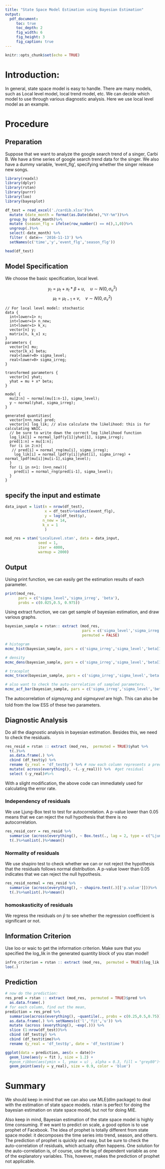 ---
title: "State Space Model Estimation using Bayesian Estimation"
output: 
  pdf_document:
     toc: true
     toc_depth: 2
     fig_width: 6
     fig_height: 3
     fig_caption: true
---

```{r setup, include=FALSE}
knitr::opts_chunk$set(echo = TRUE)
```

# Introduction: 
In general, state space model is easy to handle. There are many models, such as Local level model, local trend model, etc. We can decide which model to use through various diagnostic analysis. Here we use local level model as an example.



# Procedure
## Preparation

Suppose that we want to analyze the google search trend of a singer, Carbi B. We have a time series of google search trend data for the singer. We also have a dummy variable, 'event_flg', specifying whether the singer release new songs.
```{r, message=FALSE,warning=FALSE,eval=TRUE}
library(readxl)
library(dplyr)
library(rstan)
library(purrr)
library(loo)
library(bayesplot)

df_test = read_excel('./cardib.xlsx')%>%
  mutate (date_month = format(as.Date(date),"%Y-%m"))%>%
  group_by (date_month)%>%
  mutate (season_flg = ifelse(row_number() == n(),1,0))%>%
  ungroup(.)%>%
  select(-date_month) %>%
  filter ( date>= '2016-11-13') %>%
  setNames(c('time','y','event_flg','season_flg'))

head(df_test)
```
##  Model Specification
We choose the basic specification, local level. 

$$y_t = \mu_t + x_t * \beta + u, \quad u \sim N(0, \sigma^2_u)$$
$$\mu_t = \mu_{t-1}  + v, \quad v \sim N(0, \sigma^2_v)$$
```{rstan, message=FALSE,warning=FALSE,eval=FALSE}
// For local level model: stochastic
data {
  int<lower=1> n;
  int<lower=1> n_new;
  int<lower=1> k_x; 
  vector[n] y;
  matrix[n, k_x] x;
}
parameters {
  vector[n] mu;
  vector[k_x] beta; 
  real<lower=0> sigma_level;
  real<lower=0> sigma_irreg;
}

transformed parameters {
  vector[n] yhat;
  yhat = mu + x* beta;
}

model {
  mu[2:n] ~ normal(mu[1:n-1], sigma_level);
  y ~ normal(yhat, sigma_irreg);
}

generated quantities{
  vector[n+n_new] pred;
  vector[n] log_lik; // also calculate the likelihood: this is for calculating WAIC.
  // be sure to write down the correct log likelihood function
  log_lik[1] = normal_lpdf(y[1]|yhat[1], sigma_irreg);
  pred[1:n] = mu[1:n];
  for (i in 2:n){
   // pred[i] = normal_rng(mu[i], sigma_irreg);
    log_lik[i] = normal_lpdf(y[i]|yhat[i], sigma_irreg) + normal_lpdf(mu[i]|mu[i-1],sigma_level);
  }
  for (i in n+1: (n+n_new)){
    pred[i] = normal_rng(pred[i-1], sigma_level);
  }
}

```

## specify the input and estimate
```{r, message=FALSE,warning=FALSE,eval=TRUE}
data_input = list(n = nrow(df_test),
                  x = df_test%>%select(event_flg),
                  y = log(df_test$y), 
                 n_new = 14,
                 k_x = 1
                  )

mod_res = stan('LocalLevel.stan', data = data_input,
               seed = 1,
               iter = 4000,
               warmup = 2000)
```

## Output

Using print function, we can easily get the estimation results of each parameter. 
```{r, message=FALSE,warning=FALSE,eval=TRUE}
print(mod_res,
      pars = c("sigma_level",'sigma_irreg', 'beta'),
      probs = c(0.025,0.5, 0.975))
```

Using extract function, we can get sample of bayesian estimation, and draw various graphs.
```{r, message=FALSE,warning=FALSE,eval= TRUE}
bayesian_sample = rstan:: extract (mod_res,
                                   pars = c('sigma_level','sigma_irreg','beta'),
                                   permuted = FALSE)

```

```{r, message=FALSE,warning=FALSE,eval= TRUE}

# histogram 
mcmc_hist(bayesian_sample, pars = c('sigma_irreg','sigma_level','beta[1]'))
```

```{r, message=FALSE,warning=FALSE,eval= TRUE}
# density
mcmc_dens(bayesian_sample, pars = c('sigma_irreg','sigma_level','beta[1]'))
```

```{r, message=FALSE,warning=FALSE,eval= TRUE}
# traceplot
mcmc_trace(bayesian_sample, pars = c('sigma_irreg','sigma_level','beta[1]'))
```

```{r, message=FALSE,warning=FALSE,eval= TRUE}
# also want to check the auto-correlation of sampled parameters. 
mcmc_acf_bar(bayesian_sample, pars = c('sigma_irreg','sigma_level','beta[1]'))
```

The autocorrelation of $sigma_irreg$ and $sigma_level$ are high. This can also be told from the low ESS of these two parameters.

## Diagnostic Analysis
Do all the diagnostic analysis in bayesian estimation. Besides this, we need to check the residuals. 

```{r, message=FALSE,warning=FALSE,eval= FALSE}
res_resid = rstan :: extract (mod_res,  permuted = TRUE)$yhat %>%
  t(.)%>%
  as.data.frame(.) %>% 
  cbind (df_test$y) %>%
  rename (y_real = 'df_test$y') %>% # now each column represents a prediction series
  mutate( across(everything(), ~(.-y_real))) %>%  #get residual 
  select (-y_real)#%>%

```
With a slight modification, the above code can immediately used for calculating the error rate. 

### Independency of residuals
We use Ljung-Box test to test for autocorrelation. A p-value lower than 0.05 means that we can reject the null hypothesis that there is no autocorrelation. 
```{r, message=FALSE,warning=FALSE,eval= FALSE}
res_resid_corr = res_resid %>%
  summarise (across(everything(), ~ Box.test(., lag = 2, type = c("Ljung-Box"), fitdf = 0)[['p.value']]))%>%
  t(.)%>%unlist(.)%>%mean()

```
### Normality of residuals
We use shapiro test to check whether we can or not reject the hypothesis that the residuals follows normal distribution. A p-value lower than 0.05 indicates that we can reject the null hypothesis.
```{r, message=FALSE,warning=FALSE,eval= FALSE}
res_resid_normal = res_resid %>%
  summarise (across(everything(), ~ shapiro.test(.)[['p.value']]))%>%
  t(.)%>%unlist(.)%>%mean()

```
### homoskasticity of residuals 
We regress the residuals on $\hat{y}$ to see whether the regression coefficient is significant or not. 

## Information Criterion
Use loo or waic to get the information criterion. Make sure that you specified the log_lik in the generated quantity block of you stan model!
```{r, message=FALSE,warning=FALSE,eval= TRUE}
infro_criterion = rstan :: extract (mod_res,  permuted = TRUE)$log_lik %>%
loo(.)
```

## Prediction
```{r, message=FALSE,warning=FALSE,eval= TRUE}
# now do the prediction:
res_pred = rstan :: extract (mod_res,  permuted = TRUE)$pred %>%
  as.data.frame(.)
# for each column, find out the mean,
prediction = res_pred %>%
  summarise(across(everything(), ~quantile(., probs = c(0.25,0.5,0.75))) )%>% t(.)%>% 
  as.data.frame(.) %>% setNames(c('l','fit','u')) %>%
  mutate (across (everything(), ~exp(.))) %>%
  slice (1:nrow(df_test))%>%
  cbind (df_test$y) %>%
  cbind (df_test$time)%>%
  rename (y_real = 'df_test$y', date = 'df_test$time')

ggplot(data = prediction, aes(x = date))+
  geom_line(aes(y = fit ), size = 1.2) +
  #geom_ribbon(aes(ymin = l, ymax = u) , alpha = 0.3, fill = "grey80")+
  geom_point(aes(y = y_real), size = 0.9, color = 'blue')
```
 
# Summary

We should keep in mind that we can also use MLE(dlm package) to deal with the estimation of state space models. rstan is perfect for doing the bayesian estimation on state space model, but not for doing MlE.

Also keep in mind, Bayesian estimation of the state space model is highly time consuming. If we want to predict on scale, a good option is to use prophet of Facebook. The idea of prophet is totally different from state space model: it decomposes the time series into trend, season, and others. The prediction of prophet is quickly and easy, but be sure to check the auto-correlation of residuals, which actually often happens. One solution for the auto-correlation is, of course, use the lag of dependent variable as one of the explanatory variables. This, however, makes the prediction of prophet not applicable. 